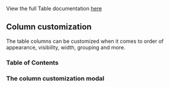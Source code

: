 
View the full Table documentation [here](/docs/1-watson-iot-table-table--basic-dumb-table)

## Column customization

The table columns can be customized when it comes to order of appearance, visibility, width, grouping and more.

### Table of Contents

<TableColumnCustomizationTOC />


<TableColumnCustomizationContent />

### The column customization modal


<TableColumnCustomizationModalContent />
